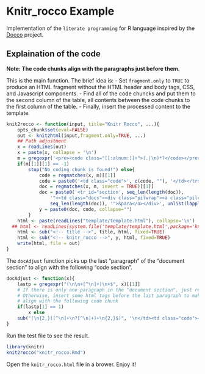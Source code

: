# Knitr_rocco Example

Implementation of the `literate programming` for R language inspired by the [Docco](https://github.com/jashkenas/docco) project.

## Explaination of the code

**Note: The code chunks align with the paragraphs just before them.**

This is the main function. The brief idea is:
- Set `fragment.only` to `TRUE` to produce an
HTML fragment without the HTML header and body tags, CSS, and
Javascript components.
- Find all of the code chuncks and put them to the second column of the table, 
all contents between the code chunks to the first column of the table.
- Finally, insert the processed content to the template.

```r
knit2rocco <- function(input, title="Knitr Rocco", ...){
    opts_chunk$set(eval=FALSE)
    out <- knit2html(input,fragment.only=TRUE, ...)
    ## Path adjustment
    x = readLines(out)
    x = paste(x, collapse = '\n')
    m = gregexpr('<pre><code class="[[:alnum:]]+">(.|\n)*?</code></pre>', x)
    if(m[[1]][1] == -1)
        stop("No coding chunk is found!") else{
            code = regmatches(x, m)[[1]]
            code = paste0('<td class="code">', c(code, ""), '</td></tr>')
            doc = regmatches(x, m, invert = TRUE)[[1]]
            doc = paste0('<tr id="section', seq_len(length(doc)),
                '"><td class="docs"><div class="pilwrap"><a class="pilcrow" href="#section',
                seq_len(length(doc)), '">&para</a></div>', unlist(lapply(doc, FUN=docAdjust)), '</td>')
            y = paste0(doc, code, collapse="")
        }
    html <- paste(readLines("template/template.html"), collapse='\n')
  ## html <- readLines(system.file('template/template.html',package='knitr'), collapse='\n')
    html <- sub("<!-- title -->", title, html, fixed=TRUE)
    html <- sub("<!-- knitr_rocco -->", y, html, fixed=TRUE)
    write(html, file = out)
}
```
The `docAdjust` function picks up the last "paragraph" of the
"document section" to align with the following "code section".

```r
docAdjust <- function(x){
    lastp = gregexpr("(\n\n+[^\n]+)\n+$", x)[[1]]
    # If there is only one paragraph in the "document section", just return it 
    # Otherwise, insert some html tags before the last paragraph to make it
    # align with the following code chunk
    if(lastp[1] == 1)
        x else
    sub("(\n{2,}([^\n]+\n?[^\n]+)+\n{2,}$)", '\n</td><td class="code"></td></tr><tr><td class="docs">\\1\n', x)
}
```

Run the test file to see the result.

```r
library(knitr)
knit2rocco("knitr_rocco.Rmd")
```

Open the `knitr_rocco.html` file in a brower. Enjoy it!
